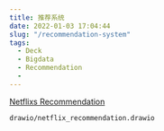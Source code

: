 ```yaml
---
title: 推荐系统
date: 2022-01-03 17:04:44
slug: "/recommendation-system"
tags:
  - Deck
  - Bigdata
  - Recommendation
  - 
---
```


[Netflixs Recommendation](https://towardsdatascience.com/deep-dive-into-netflixs-recommender-system-341806ae3b48)

``` drawio
drawio/netflix_recommendation.drawio
```